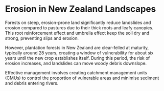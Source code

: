 # Erosion in New Zealand Landscapes

Forests on steep, erosion-prone land significantly reduce landslides and erosion compared to pastures due to their thick  roots and leafy canopies. This root reinforcement effect and umbrella effect keep the soil dry and strong, preventing slips and erosion.

However, plantation forests in New Zealand are clear-felled at maturity, typically around 28 years, creating a window of vulnerability for about six years until the new crop establishes itself. During this period, the risk of erosion increases, and landslides can move woody debris downslope.

Effective management involves creating catchment management units (CMUs) to control the proportion of vulnerable areas and minimise sediment and debris entering rivers.

